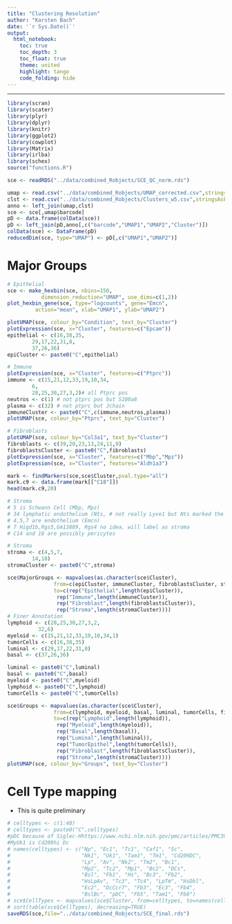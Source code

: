 ```yaml
---
title: "Clustering Resolution"
author: "Karsten Bach"
date: '`r Sys.Date()`'
output:
  html_notebook:
    toc: true
    toc_depth: 3
    toc_float: true
    theme: united
    highlight: tango
    code_folding: hide
---
```

***

```r
library(scran)
library(scater)
library(plyr)
library(dplyr)
library(knitr)
library(ggplot2)
library(cowplot)
library(Matrix)
library(irlba)
library(schex)
source("functions.R")

sce <- readRDS("../data/combined_Robjects/SCE_QC_norm.rds")

umap <- read.csv("../data/combined_Robjects/UMAP_corrected.csv",stringsAsFactors=FALSE)[,-1]
clst <- read.csv("../data/combined_Robjects/Clusters_w5.csv",stringsAsFactors=FALSE)[,-1]
anno <- left_join(umap,clst)
sce <- sce[,umap$barcode]
pD <- data.frame(colData(sce))
pD <- left_join(pD,anno[,c("barcode","UMAP1","UMAP2","Cluster")])
colData(sce) <- DataFrame(pD)
reducedDim(sce, type="UMAP") <- pD[,c("UMAP1","UMAP2")]
```

# Major Groups
```r
# Epithelial
sce <- make_hexbin(sce, nbins=150,
		   dimension_reduction="UMAP", use_dims=c(1,2))
plot_hexbin_gene(sce, type="logcounts", gene="Emcn", 
		 action="mean", xlab="UMAP1", ylab="UMAP2")

plotUMAP(sce, colour_by="Condition", text_by="Cluster")
plotExpression(sce, x="Cluster", features=c("Epcam"))
epithelial <- c(16,38,35,
		29,17,22,31,8,
		37,26,36)
epiCluster <- paste0("C",epithelial)

# Immune
plotExpression(sce, x="Cluster", features=c("Ptprc"))
immune <- c(15,21,12,33,19,10,34,
	    6,
	    28,25,30,27,3,2)# all Ptprc pos 
neutros <- c(1) # not ptprc pos but S100a8
plasma <- c(32) # not ptprc but Jchain
immuneCluster <- paste0("C",c(immune,neutros,plasma))
plotUMAP(sce, colour_by="Ptprc", text_by="Cluster")

# Fibroblasts
plotUMAP(sce, colour_by="Col3a1", text_by="Cluster")
fibroblasts <- c(39,20,23,13,24,11,9)
fibroblastsCluster <- paste0("C",fibroblasts)
plotExpression(sce, x="Cluster", features=c("Mbp","Mpz"))
plotExpression(sce, x="Cluster", features="Aldh1a3")

mark <- findMarkers(sce,sce$Cluster,pval.type="all")
mark.c9 <- data.frame(mark[["C18"]])
head(mark.c9,20)

# Stroma
# 5 is Schwann Cell (Mbp, Mpz)
# 34 lymphatic endothelium (Nts, # not really Lyve1 but Nts marked the lymphatic endothelium in prev)
# 4,5,7 are endothelium (Emcn)
# 7 Higd1b,Rgs5,Gm13889, Rgs4 no idea, will label as stroma
# C14 and 18 are possibly pericytes

# Stroma
stroma <- c(4,5,7,
	    14,18)
stromaCluster <- paste0("C",stroma)

sce$MajorGroups <- mapvalues(as.character(sce$Cluster),
		       from=c(epiCluster, immuneCluster, fibroblastsCluster, stromaCluster),
		       to=c(rep("Epithelial",length(epiCluster)),
			    rep("Immune",length(immuneCluster)),
			    rep("Fibroblast",length(fibroblastsCluster)),
			    rep("Stroma",length(stromaCluster))))
# Finer Annotation
lymphoid <- c(28,25,30,27,3,2,
	      32,6)
myeloid <- c(15,21,12,33,19,10,34,1)
tumorCells <- c(16,38,35)
luminal <- c(29,17,22,31,8)
basal <- c(37,26,36)

luminal <- paste0("C",luminal)
basal <- paste0("C",basal)
myeloid <- paste0("C",myeloid)
lymphoid <- paste0("C",lymphoid)
tumorCells <- paste0("C",tumorCells)

sce$Groups <- mapvalues(as.character(sce$Cluster),
		       from=c(lymphoid, myeloid, basal, luminal, tumorCells, fibroblastsCluster, stromaCluster),
		       to=c(rep("Lymphoid",length(lymphoid)),
			    rep("Myeloid",length(myeloid)),
			    rep("Basal",length(basal)),
			    rep("Luminal",length(luminal)),
			    rep("TumorEpithel",length(tumorCells)),
			    rep("Fibroblast",length(fibroblastsCluster)),
			    rep("Stroma",length(stromaCluster))))
plotUMAP(sce, colour_by="Groups", text_by="Cluster")
```

# Cell Type mapping
- This is quite preliminary
```r
# celltypes <- c(1:40)
# celltypes <- paste0("C",celltypes)
#pDC because of Siglec-Hhttps://www.ncbi.nlm.nih.gov/pmc/articles/PMC3977341/
#MyUk1 is Cd209hi Dc
# names(celltypes) <- c("Np", "Ec1", "Tc1", "Caf1", "Sc",
#                       "Nk1", "Uk1", "Tam1", "Tm1", "Cd209DC",
#                       "Lp", "Av", "Nk2", "Tm2", "Bc1",
#                       "Mp2", "Tc2", "Mp1", "Bc2", "DCs",
#                       "Bsl", "Fb1", "Hs", "Bc3", "Fb2",
#                       "HsLpAv", "Tc3", "Tc4", "LpTm", "HsDbl",
#                       "Ec2", "DcCcr7", "Fb3", "Ec3", "Fb4",
#                       "BslBc", "pDC", "Fb5", "Tam1", "Fb6")
# sce$CellTypes <- mapvalues(sce$Cluster, from=celltypes, to=names(celltypes))
# sort(table(sce$CellTypes), decreasing=TRUE)
saveRDS(sce,file="../data/combined_Robjects/SCE_final.rds")
```
